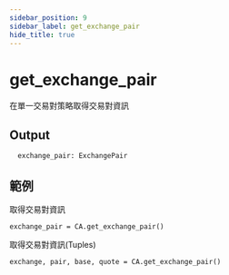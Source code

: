 ```yaml
---
sidebar_position: 9
sidebar_label: get_exchange_pair
hide_title: true
---
```



# get_exchange_pair

在單一交易對策略取得交易對資訊

## Output

```
  exchange_pair: ExchangePair
```

## 範例

取得交易對資訊

```
exchange_pair = CA.get_exchange_pair()
```

取得交易對資訊(Tuples)

```
exchange, pair, base, quote = CA.get_exchange_pair()
```
